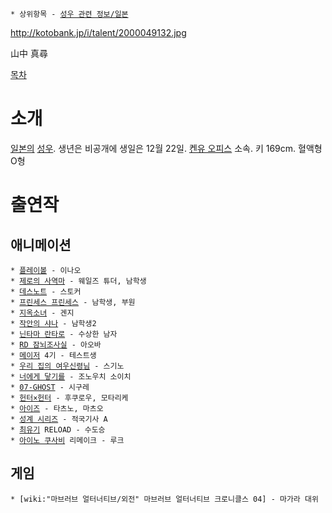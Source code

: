  * 상위항목 - [[성우 관련 정보/일본]]

http://kotobank.jp/i/talent/2000049132.jpg

山中 真尋

[[목차]]

= 소개 =
[[일본]]의 [[성우]]. 생년은 비공개에 생일은 12월 22일. [[켄유 오피스]] 소속. 키 169cm. 혈액형 O형

= 출연작 = 
== 애니메이션 ==
 * [[플레이볼]] - 이나오
 * [[제로의 사역마]] - 웨일즈 튜더, 남학생
 * [[데스노트]] - 스토커
 * [[프린세스 프린세스]] - 남학생, 부원
 * [[지옥소녀]] - 겐지
 * [[작안의 샤나]] - 남학생2
 * [[닌타마 란타로]] - 수상한 남자
 * [[RD 잠뇌조사실]] - 아오바
 * [[메이저]] 4기 - 테스트생
 * [[우리 집의 여우신령님]] - 스기노
 * [[너에게 닿기를]] - 조노우치 소이치
 * [[07-GHOST]] - 시구레
 * [[헌터×헌터]] - 후쿠로우, 모타리케
 * [[아이즈]] - 타츠노, 마츠오
 * [[성계 시리즈]] - 적국기사 A
 * [[최유기]] RELOAD - 수도승
 * [[아이노 쿠사비]] 리메이크 - 루크

== 게임 ==
 * [wiki:"마브러브 얼터너티브/외전" 마브러브 얼터너티브 크로니클스 04] - 마가라 대위


